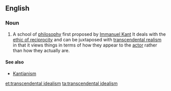 {{wikipedia}}
==English==
===Noun===
{{en-noun|head=[[transcendental]] [[idealism]]}}
# {{context|philosophy|lang=en}} A school of [[philosophy]] first proposed by [[Immanuel Kant]] It deals with the [[ethic of reciprocity]] and can be juxtaposed with [[transcendental realism]] in that it views things in terms of how they appear to the [[actor]] rather than how they actually are.
====See also====
* [[Kantianism]]

[[et:transcendental idealism]]
[[ta:transcendental idealism]]